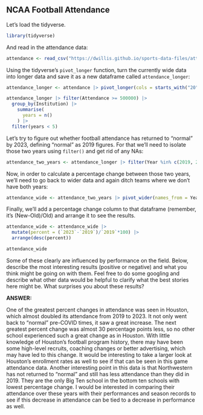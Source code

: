 ## NCAA Football Attendance

Let's load the tidyverse.

```r
library(tidyverse)
```

And read in the attendance data:

```r
attendance <- read_csv("https://dwillis.github.io/sports-data-files/attendance.csv")
```

Using the tidyverse's `pivot_longer` function, turn the currently wide data into longer data and save it as a new dataframe called `attendance_longer`:

```r
attendance_longer <- attendance |> pivot_longer(cols = starts_with("20"), names_to = "Year", values_to = "Attendance")

attendance_longer |> filter(Attendance >= 500000) |> 
  group_by(Institution) |>
    summarise(
      years = n()
    ) |>
  filter(years < 5)
```

Let's try to figure out whether football attendance has returned to "normal" by 2023, defining "normal" as 2019 figures. For that we'll need to isolate those two years using `filter()` and get rid of any NAs:

```r
attendance_two_years <- attendance_longer |> filter(Year %in% c(2019, 2023)) |> na.omit()
```

Now, in order to calculate a percentage change between those two years, we'll need to go back to wider data and again ditch teams where we don't have both years:

```r
attendance_wide <- attendance_two_years |> pivot_wider(names_from = Year, values_from = Attendance) |> na.omit()
```

Finally, we'll add a percentage change column to that dataframe (remember, it's (New-Old)/Old) and arrange it to see the results.

```r
attendance_wide <- attendance_wide |> 
  mutate(percent = (`2023`-`2019`)/`2019`*100) |>
  arrange(desc(percent))

attendance_wide
```

Some of these clearly are influenced by performance on the field. Below, describe the most interesting results (positive or negative) and what you think might be going on with them. Feel free to do some googling and describe what other data would be helpful to clarify what the best stories here might be. What surprises you about these results?

**ANSWER:**

One of the greatest percent changes in attendance was seen in Houston, which almost doubled its attendance from 2019 to 2023. It not only went back to "normal" pre-COVID times, it saw a great increase. The next greatest percent change was almost 30 percentage points less, so no other school experienced such a great change as in Houston. With little knowledge of Houston's football program history, there may have been some high-level recruits, coaching changes or better advertising, which may have led to this change. It would be interesting to take a larger look at Houston's enrollment rates as well to see if that can be seen in this game attendance data. Another interesting point in this data is that Northwestern has not returned to "normal" and still has less attendance than they did in 2019. They are the only Big Ten school in the bottom ten schools with lowest percentage change. I would be interested in comparing their attendance over these years with their performances and season records to see if this decrease in attendance can be tied to a decrease in performance as well.
